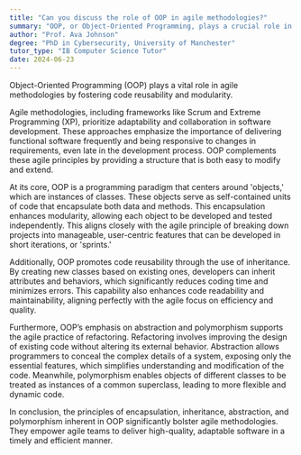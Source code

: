 ```yaml
---
title: "Can you discuss the role of OOP in agile methodologies?"
summary: "OOP, or Object-Oriented Programming, plays a crucial role in agile methodologies by promoting code reusability and modularity."
author: "Prof. Ava Johnson"
degree: "PhD in Cybersecurity, University of Manchester"
tutor_type: "IB Computer Science Tutor"
date: 2024-06-23
---
```


Object-Oriented Programming (OOP) plays a vital role in agile methodologies by fostering code reusability and modularity.

Agile methodologies, including frameworks like Scrum and Extreme Programming (XP), prioritize adaptability and collaboration in software development. These approaches emphasize the importance of delivering functional software frequently and being responsive to changes in requirements, even late in the development process. OOP complements these agile principles by providing a structure that is both easy to modify and extend.

At its core, OOP is a programming paradigm that centers around 'objects,' which are instances of classes. These objects serve as self-contained units of code that encapsulate both data and methods. This encapsulation enhances modularity, allowing each object to be developed and tested independently. This aligns closely with the agile principle of breaking down projects into manageable, user-centric features that can be developed in short iterations, or 'sprints.'

Additionally, OOP promotes code reusability through the use of inheritance. By creating new classes based on existing ones, developers can inherit attributes and behaviors, which significantly reduces coding time and minimizes errors. This capability also enhances code readability and maintainability, aligning perfectly with the agile focus on efficiency and quality.

Furthermore, OOP’s emphasis on abstraction and polymorphism supports the agile practice of refactoring. Refactoring involves improving the design of existing code without altering its external behavior. Abstraction allows programmers to conceal the complex details of a system, exposing only the essential features, which simplifies understanding and modification of the code. Meanwhile, polymorphism enables objects of different classes to be treated as instances of a common superclass, leading to more flexible and dynamic code.

In conclusion, the principles of encapsulation, inheritance, abstraction, and polymorphism inherent in OOP significantly bolster agile methodologies. They empower agile teams to deliver high-quality, adaptable software in a timely and efficient manner.
    